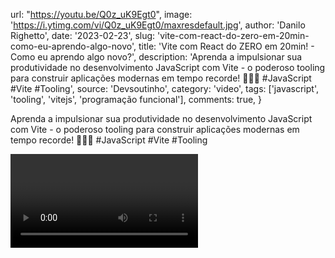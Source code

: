 
  url: "https://youtu.be/Q0z_uK9Egt0",
  image: 'https://i.ytimg.com/vi/Q0z_uK9Egt0/maxresdefault.jpg',
  author: 'Danilo Righetto',
  date: '2023-02-23',
  slug: 'vite-com-react-do-zero-em-20min-como-eu-aprendo-algo-novo',
  title: 'Vite com React do ZERO em 20min! - Como eu aprendo algo novo?',
  description: 'Aprenda a impulsionar sua produtividade no desenvolvimento JavaScript com Vite - o poderoso tooling para construir aplicações modernas em tempo recorde! 🚀👨‍💻 #JavaScript #Vite #Tooling',
  source: 'Devsoutinho',
  category: 'video',
  tags: ['javascript', 'tooling', 'vitejs', 'programação funcional'],
  comments: true,
}


Aprenda a impulsionar sua produtividade no desenvolvimento JavaScript com Vite - o poderoso tooling para construir aplicações modernas em tempo recorde! 🚀👨‍💻 #JavaScript #Vite #Tooling

<Video videoId="Q0z_uK9Egt0" youtube />

---

Link para assistir direto e compartilhar: https://youtu.be/Q0z_uK9Egt0

---